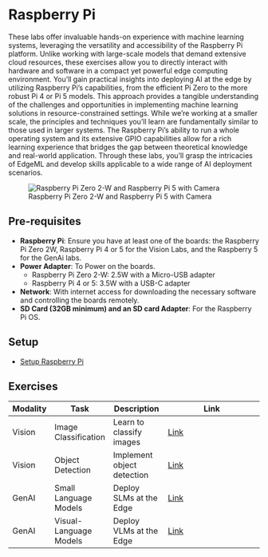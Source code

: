 # Raspberry Pi {.unnumbered}

These labs offer invaluable hands-on experience with machine learning systems, leveraging the versatility and accessibility of the Raspberry Pi platform. Unlike working with large-scale models that demand extensive cloud resources, these exercises allow you to directly interact with hardware and software in a compact yet powerful edge computing environment. You'll gain practical insights into deploying AI at the edge by utilizing Raspberry Pi's capabilities, from the efficient Pi Zero to the more robust Pi 4 or Pi 5 models. This approach provides a tangible understanding of the challenges and opportunities in implementing machine learning solutions in resource-constrained settings. While we're working at a smaller scale, the principles and techniques you'll learn are fundamentally similar to those used in larger systems. The Raspberry Pi's ability to run a whole operating system and its extensive GPIO capabilities allow for a rich learning experience that bridges the gap between theoretical knowledge and real-world application. Through these labs, you'll grasp the intricacies of EdgeML and develop skills applicable to a wide range of AI deployment scenarios.

![Raspberry Pi Zero 2-W and Raspberry Pi 5 with Camera](./images/jpeg/raspis.jpg)

## Pre-requisites

- **Raspberry Pi**: Ensure you have at least one of the boards: the Raspberry Pi Zero 2W, Raspberry Pi 4 or 5 for the Vision Labs, and the Raspberry 5 for the GenAi labs.
- **Power Adapter**: To Power on the boards.
    - Raspberry Pi Zero 2-W: 2.5W with a Micro-USB adapter
    - Raspberry Pi 4 or 5: 3.5W with a USB-C adapter

- **Network**: With internet access for downloading the necessary software and controlling the boards remotely.
- **SD Card (32GB minimum) and an SD card Adapter**: For the Raspberry Pi OS. 

## Setup

- [Setup Raspberry Pi](./setup/setup.qmd)

## Exercises

| **Modality** | **Task**               | **Description**            | **Link**                                                |
| ------------ | ---------------------- | -------------------------- | ------------------------------------------------------- |
| Vision       | Image Classification   | Learn to classify images   | [Link](./image_classification/image_classification.qmd) |
| Vision       | Object Detection       | Implement object detection | [Link](./object_detection/object_detection.qmd)         |
| GenAI        | Small Language Models  | Deploy SLMs at the Edge    | [Link](./llm/llm.qmd)                                   |
| GenAI        | Visual-Language Models | Deploy VLMs at the Edge    | [Link](./vlm/vlm.qmd)                                   |

